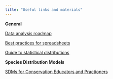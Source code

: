 ```yaml
---
title: "Useful links and materials"
---
```

  
  
__General__  
  
[Data analysis roadmap](static/handouts/analysis-roadmap.pdf)
  
[Best practices for spreadsheets](static/handouts/Broman-Woo-2018.pdf)
  
[Guide to statistical distributions](static/handouts/distributions.pdf) 
  
  
  
__Species Distribution Models__  
  
[SDMs for Conservation Educators and Practioners](static/handouts/SDMs-for-educators-and-practitioners.pdf)
  
